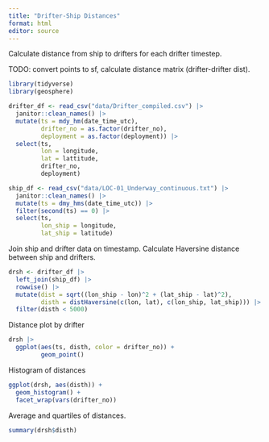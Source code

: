 ```yaml
---
title: "Drifter-Ship Distances"
format: html
editor: source
---
```


Calculate distance from ship to drifters for each drifter timestep.

TODO: convert points to sf, calculate distance matrix (drifter-drifter dist).

```r
library(tidyverse)
library(geosphere)
```


```r
drifter_df <- read_csv("data/Drifter_compiled.csv") |> 
  janitor::clean_names() |> 
  mutate(ts = mdy_hm(date_time_utc),
         drifter_no = as.factor(drifter_no),
         deployment = as.factor(deployment)) |> 
  select(ts,
         lon = longitude,
         lat = lattitude,
         drifter_no,
         deployment)

ship_df <- read_csv("data/LOC-01_Underway_continuous.txt") |> 
  janitor::clean_names() |> 
  mutate(ts = dmy_hms(date_time_utc)) |> 
  filter(second(ts) == 0) |> 
  select(ts,
         lon_ship = longitude,
         lat_ship = latitude)
```

Join ship and drifter data on timestamp. Calculate Haversine distance between
ship and drifters.

```r
drsh <- drifter_df |> 
  left_join(ship_df) |> 
  rowwise() |> 
  mutate(dist = sqrt((lon_ship - lon)^2 + (lat_ship - lat)^2),
         disth = distHaversine(c(lon, lat), c(lon_ship, lat_ship))) |> 
  filter(disth < 5000)
```

Distance plot by drifter

```r
drsh |>
  ggplot(aes(ts, disth, color = drifter_no)) +
         geom_point()
```

Histogram of distances

```r
ggplot(drsh, aes(disth)) +
  geom_histogram() +
  facet_wrap(vars(drifter_no))
```

Average and quartiles of distances.

```r
summary(drsh$disth)
```

